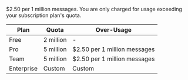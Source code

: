 $2.50 per 1 million messages. You are only charged for usage exceeding your subscription plan's quota.

| Plan       | Quota     | Over-Usage                   |
| ---------- | --------- | ---------------------------- |
| Free       | 2 million | -                            |
| Pro        | 5 million | $2.50 per 1 million messages |
| Team       | 5 million | $2.50 per 1 million messages |
| Enterprise | Custom    | Custom                       |
